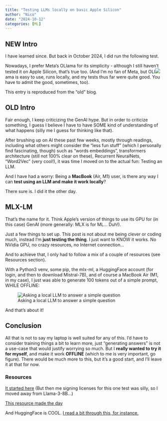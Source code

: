 ```yaml
---
title: "Testing LLMs locally on basic Apple Silicon"
author: "Nico"
date: "2024-10-12"
categories: [ML]
---
```


## NEW Intro

I have learned since. But back in October 2024, I did run the following test.

Nowadays, I prefer Meta's OLlama for its simplicity - although I still haven't tested it on Apple Silicon, that's true too. (And I'm no fan of Meta, but OLl![](first_test_local_llm-1024x153.png)ama is easy to use, runs locally, and my tests thus far were quite good. You have to admit the good, sometimes, too).

This entry is reproduced from the "old" blog.

## OLD Intro

Fair enough, I keep criticizing the GenAI hype. But in order to criticize something, I guess I believe I have to have SOME kind of understanding of what happens (silly me I guess for thinking like that).

After brushing up on AI these past few weeks, mostly through readings, including what others might consider the “less fun stuff” (which I personally find fascinating, though) such as “words embeddings”, transformers architecture (still not 100% clear on these), Recurrent NeuralNets, “Word2Vec” (very cool!), it was time I moved on to the actual fun: Testing an LLM.

And I have had a worry: Being a **MacBook** (Air, M1) user, is there any way I can **test using an LLM and make it work locally**?

There sure is. I did it the other day.

## MLX-LM

That’s the name for it. Think Apple’s version of things to use its GPU for (in this case) GenAI (more generally: MLX is for ML… Duh!).

Just a few things to set up. This post is not about me being clever or coding much, instead I’m **just testing the thing**. I just want to KNOW it works. No NVidia GPU, no crazy resources, no Internet connection…

And to achieve that, I only had to follow a mix of a couple of resources (see Resources section).

With a Python3 venv, some pip, the mlx-ml, a HuggingFace account (for login, and then to download Mistral-7B), and of course a MacBook Air (M1, in my case), I just was able to generate 100 tokens out of a simple prompt, WHILE OFFLINE:

![Asking a local LLM to answer a simple question](https://www.kaizen-r.com/wp-content/uploads/2024/10/first_test_local_llm-1024x153.png){alt="Asking a local LLM to answer a simple question"}

And that’s about it!

## Conclusion

All that is not to say my laptop is well suited for any of this. I’d have to consider training things a bit to learn more, just “generating answers” is not a use-case that would justify worrying so much. But I **really wanted to try it for myself**, and make it work **OFFLINE** (which to me is very important, go figure). There would be much more to this, but it’s a good start, and I’ll leave it at that for now.

### Resources

[It started here](https://medium.com/@manuelescobar-dev/running-large-language-models-llama-3-on-apple-silicon-with-apples-mlx-framework-4f4ee6e15f31) (But then me signing licenses for this one test was silly, so I moved away from Llama-3-8B…)

[This resource made the day](https://github.com/ml-explore/mlx-examples/blob/main/llms/README.md)

And HuggingFace is COOL. [I read a bit through this, for instance.](https://huggingface.co/docs/hub/en/mlx)
